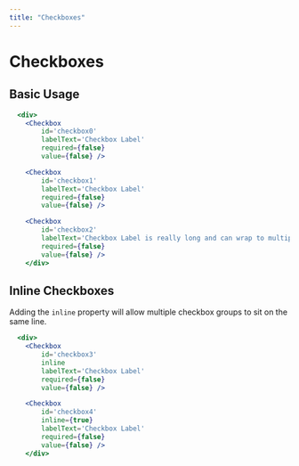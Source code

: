 ```yaml
---
title: "Checkboxes"
---
```


# Checkboxes

## Basic Usage

```.jsx
  <div>
    <Checkbox
        id='checkbox0'
        labelText='Checkbox Label'
        required={false}
        value={false} />

    <Checkbox
        id='checkbox1'
        labelText='Checkbox Label'
        required={false}
        value={false} />

    <Checkbox
        id='checkbox2'
        labelText='Checkbox Label is really long and can wrap to multiple lines lorem ipsum dolar sit amet is really long and can wrap to multiple lines'
        required={false}
        value={false} />
    </div>
```

## Inline Checkboxes
Adding the `inline` property will allow multiple checkbox groups to sit on the same line.

```.jsx
  <div>
    <Checkbox
        id='checkbox3'
        inline
        labelText='Checkbox Label'
        required={false}
        value={false} />

    <Checkbox
        id='checkbox4'
        inline={true}
        labelText='Checkbox Label'
        required={false}
        value={false} />
    </div>
```

